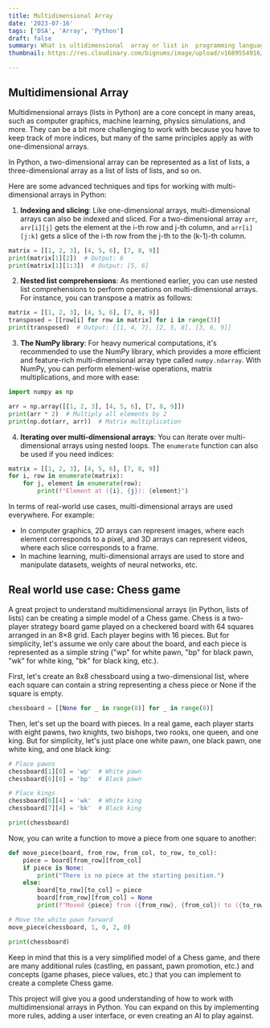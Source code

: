 ```yaml
---
title: Multidimensional Array
date: '2023-07-16'
tags: ['DSA', 'Array', 'Python']
draft: false
summary: What is ultidimensional  array or list in  programming language? This article will explain it in simple terms with advanced techniques.
thumbnail: https://res.cloudinary.com/bignums/image/upload/v1689554916/array_yhdxuu.webp

---
```


## **Multidimensional Array**

Multidimensional arrays (lists in Python) are a core concept in many areas, such as computer graphics, machine learning, physics simulations, and more. They can be a bit more challenging to work with because you have to keep track of more indices, but many of the same principles apply as with one-dimensional arrays.

In Python, a two-dimensional array can be represented as a list of lists, a three-dimensional array as a list of lists of lists, and so on.

Here are some advanced techniques and tips for working with multi-dimensional arrays in Python:

1. **Indexing and slicing**: Like one-dimensional arrays, multi-dimensional arrays can also be indexed and sliced. For a two-dimensional array `arr`, `arr[i][j]` gets the element at the i-th row and j-th column, and `arr[i][j:k]` gets a slice of the i-th row from the j-th to the (k-1)-th column.

```python
matrix = [[1, 2, 3], [4, 5, 6], [7, 8, 9]]
print(matrix[1][2])  # Output: 6
print(matrix[1][1:3])  # Output: [5, 6]
```

2. **Nested list comprehensions**: As mentioned earlier, you can use nested list comprehensions to perform operations on multi-dimensional arrays. For instance, you can transpose a matrix as follows:

```python
matrix = [[1, 2, 3], [4, 5, 6], [7, 8, 9]]
transposed = [[row[i] for row in matrix] for i in range(3)]
print(transposed)  # Output: [[1, 4, 7], [2, 5, 8], [3, 6, 9]]
```

3. **The NumPy library**: For heavy numerical computations, it's recommended to use the NumPy library, which provides a more efficient and feature-rich multi-dimensional array type called `numpy.ndarray`. With NumPy, you can perform element-wise operations, matrix multiplications, and more with ease:

```python
import numpy as np

arr = np.array([[1, 2, 3], [4, 5, 6], [7, 8, 9]])
print(arr * 2)  # Multiply all elements by 2
print(np.dot(arr, arr))  # Matrix multiplication
```

4. **Iterating over multi-dimensional arrays**: You can iterate over multi-dimensional arrays using nested loops. The `enumerate` function can also be used if you need indices:

```python
matrix = [[1, 2, 3], [4, 5, 6], [7, 8, 9]]
for i, row in enumerate(matrix):
    for j, element in enumerate(row):
        print(f"Element at ({i}, {j}): {element}")
```

In terms of real-world use cases, multi-dimensional arrays are used everywhere. For example:

- In computer graphics, 2D arrays can represent images, where each element corresponds to a pixel, and 3D arrays can represent videos, where each slice corresponds to a frame.
- In machine learning, multi-dimensional arrays are used to store and manipulate datasets, weights of neural networks, etc.


## Real world use case: Chess game

A great project to understand multidimensional arrays (in Python, lists of lists) can be creating a simple model of a Chess game. Chess is a two-player strategy board game played on a checkered board with 64 squares arranged in an 8×8 grid. Each player begins with 16 pieces. But for simplicity, let's assume we only care about the board, and each piece is represented as a simple string ("wp" for white pawn, "bp" for black pawn, "wk" for white king, "bk" for black king, etc.).

First, let's create an 8x8 chessboard using a two-dimensional list, where each square can contain a string representing a chess piece or None if the square is empty.

```python
chessboard = [[None for _ in range(8)] for _ in range(8)]
```

Then, let's set up the board with pieces. In a real game, each player starts with eight pawns, two knights, two bishops, two rooks, one queen, and one king. But for simplicity, let's just place one white pawn, one black pawn, one white king, and one black king:

```python
# Place pawns
chessboard[1][0] = 'wp'  # White pawn
chessboard[6][0] = 'bp'  # Black pawn

# Place kings
chessboard[0][4] = 'wk'  # White king
chessboard[7][4] = 'bk'  # Black king

print(chessboard)
```

Now, you can write a function to move a piece from one square to another:

```python
def move_piece(board, from_row, from_col, to_row, to_col):
    piece = board[from_row][from_col]
    if piece is None:
        print("There is no piece at the starting position.")
    else:
        board[to_row][to_col] = piece
        board[from_row][from_col] = None
        print(f"Moved {piece} from ({from_row}, {from_col}) to ({to_row}, {to_col}).")

# Move the white pawn forward
move_piece(chessboard, 1, 0, 2, 0)

print(chessboard)
```

Keep in mind that this is a very simplified model of a Chess game, and there are many additional rules (castling, en passant, pawn promotion, etc.) and concepts (game phases, piece values, etc.) that you can implement to create a complete Chess game.

This project will give you a good understanding of how to work with multidimensional arrays in Python. You can expand on this by implementing more rules, adding a user interface, or even creating an AI to play against.